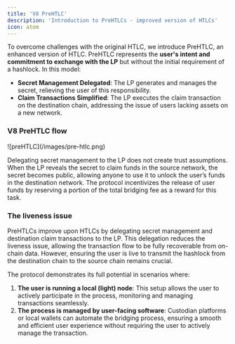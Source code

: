 ```yaml
---
title: 'V8 PreHTLC'
description: 'Introduction to PreHTLCs - improved version of HTLCs'
icon: atom
---
```


To overcome challenges with the original HTLC, we introduce PreHTLC, an enhanced version of HTLC. PreHTLC represents the **user's intent and commitment to exchange with the LP** but without the initial requirement of a hashlock. In this model:

- **Secret Management Delegated**: The LP generates and manages the secret, relieving the user of this responsibility.
- **Claim Transactions Simplified**: The LP executes the claim transaction on the destination chain, addressing the issue of users lacking assets on a new network.

### V8 PreHTLC flow

<Frame>
![preHTLC](/images/pre-htlc.png)
</Frame>


<PreHtlcSteps></PreHtlcSteps>

Delegating secret management to the LP does not create trust assumptions. When the LP reveals the secret to claim funds in the source network, the secret becomes public, allowing anyone to use it to unlock the user’s funds in the destination network. The protocol incentivizes the release of user funds by reserving a portion of the total bridging fee as a reward for this task.

### The liveness issue

PreHTLCs improve upon HTLCs by delegating secret management and destination claim transactions to the LP. This delegation reduces the liveness issue, allowing the transaction flow to be fully recoverable from on-chain data. However, ensuring the user is live to transmit the hashlock from the destination chain to the source chain remains crucial.

The protocol demonstrates its full potential in scenarios where:

1. **The user is running a local (light) node**: This setup allows the user to actively participate in the process, monitoring and managing transactions seamlessly.
2. **The process is managed by user-facing software**: Custodian platforms or local wallets can automate the bridging process, ensuring a smooth and efficient user experience without requiring the user to actively manage the transaction.